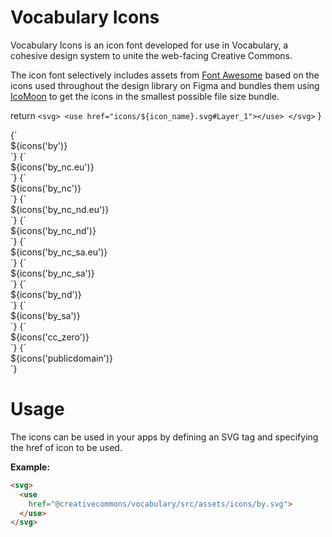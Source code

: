 
<Meta title="Assets/Vocabulary Icons"/>

# Vocabulary Icons

Vocabulary Icons is an icon font developed for use in Vocabulary, a cohesive design system to unite the web-facing
Creative Commons.

The icon font selectively includes assets from [Font Awesome](https://fontawesome.com) based on the icons used
throughout the design library on Figma and bundles them using [IcoMoon](https://icomoon.io/) to get the icons in the
smallest possible file size bundle.


return `<svg>
<use href="icons/${icon_name}.svg#Layer_1"></use>
</svg>`
}


<Preview>
  <Story name="BY" parameters={{
    design: figmaConfig("732%3A0")
  }}>{`
  <div>${icons('by')}</div>
  `}
  </Story>
</Preview>

<Preview>
  <Story name="BY NC EU" parameters={{
    design: figmaConfig("732%3A0")
  }}>{`
  <div>${icons('by_nc.eu')}</div>
  `}
  </Story>
</Preview>


<Preview>
  <Story name="BY NC" parameters={{
    design: figmaConfig("732%3A0")
  }}>{`
  <div>${icons('by_nc')}</div>
  `}
  </Story>
</Preview>


<Preview>
  <Story name="BY NC ND EY" parameters={{
    design: figmaConfig("732%3A0")
  }}>{`
  <div>${icons('by_nc_nd.eu')}</div>
  `}
  </Story>
</Preview>


<Preview>
  <Story name="BY NC ND" parameters={{
    design: figmaConfig("732%3A0")
  }}>{`
  <div>${icons('by_nc_nd')}</div>
  `}
  </Story>
</Preview>

<Preview>
  <Story name="BY NC SA EU" parameters={{
    design: figmaConfig("732%3A0")
  }}>{`
  <div>${icons('by_nc_sa.eu')}</div>
  `}
  </Story>
</Preview>

<Preview>
  <Story name="BY NC SA" parameters={{
    design: figmaConfig("732%3A0")
  }}>{`
  <div>${icons('by_nc_sa')}</div>
  `}
  </Story>
</Preview>

<Preview>
  <Story name="BY ND" parameters={{
    design: figmaConfig("732%3A0")
  }}>{`
  <div>${icons('by_nd')}</div>
  `}
  </Story>
</Preview>

<Preview>
  <Story name="BY SA" parameters={{
    design: figmaConfig("732%3A0")
  }}>{`
  <div>${icons('by_sa')}</div>
  `}
  </Story>
</Preview>

<Preview>
  <Story name="CC_Zero" parameters={{
    design: figmaConfig("732%3A0")
  }}>{`
  <div>${icons('cc_zero')}</div>
  `}
  </Story>
</Preview>

<Preview>
  <Story name="Public Domain" parameters={{
    design: figmaConfig("732%3A0")
  }}>{`
  <div>${icons('publicdomain')}</div>
  `}
  </Story>
</Preview>


# Usage

The icons can be used in your apps by defining an SVG tag and specifying the href of icon to be used.

**Example:**

```html
<svg>
  <use
    href="@creativecommons/vocabulary/src/assets/icons/by.svg">
  </use>
</svg>
```
